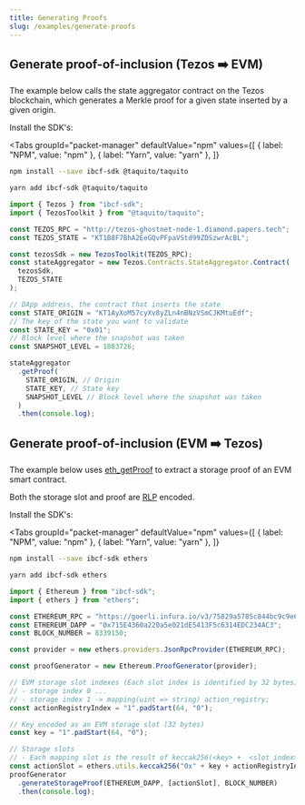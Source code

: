 ```yaml
---
title: Generating Proofs
slug: /examples/generate-proofs
---
```



## Generate proof-of-inclusion (Tezos :arrow_right: EVM)

The example below calls the state aggregator contract on the Tezos blockchain, which generates a Merkle proof for a given state inserted by a given origin.

Install the SDK's:

<Tabs
groupId="packet-manager"
defaultValue="npm"
values={[
{ label: "NPM", value: "npm" },
{ label: "Yarn", value: "yarn" },
]}
>

<TabItem value="npm">

```bash
npm install --save ibcf-sdk @taquito/taquito
```

</TabItem>
<TabItem value="yarn">

```bash
yarn add ibcf-sdk @taquito/taquito
```

</TabItem>
</Tabs>

<RunnableCode>

```ts
import { Tezos } from "ibcf-sdk";
import { TezosToolkit } from "@taquito/taquito";

const TEZOS_RPC = "http://tezos-ghostnet-node-1.diamond.papers.tech";
const TEZOS_STATE = "KT1B8F7BhA2EeGQvPFpaVStd99ZDSzwrAcBL";

const tezosSdk = new TezosToolkit(TEZOS_RPC);
const stateAggregator = new Tezos.Contracts.StateAggregator.Contract(
  tezosSdk,
  TEZOS_STATE
);

// DApp address, the contract that inserts the state
const STATE_ORIGIN = "KT1AyXoM57cyXv8yZLn4nBNzVSmCJKMtuEdf";
// The key of the state you want to validate
const STATE_KEY = "0x01";
// Block level where the snapshot was taken
const SNAPSHOT_LEVEL = 1883726;

stateAggregator
  .getProof(
    STATE_ORIGIN, // Origin
    STATE_KEY, // State key
    SNAPSHOT_LEVEL // Block level where the snapshot was taken
  )
  .then(console.log);
```

</RunnableCode>

## Generate proof-of-inclusion (EVM :arrow_right: Tezos)

The example below uses [eth_getProof](https://eips.ethereum.org/EIPS/eip-1186) to extract a storage proof of an EVM smart contract.

Both the storage slot and proof are [RLP](https://ethereum.org/en/developers/docs/data-structures-and-encoding/rlp) encoded.

Install the SDK's:

<Tabs
groupId="packet-manager"
defaultValue="npm"
values={[
{ label: "NPM", value: "npm" },
{ label: "Yarn", value: "yarn" },
]}
>

<TabItem value="npm">

```bash
npm install --save ibcf-sdk ethers
```

</TabItem>
<TabItem value="yarn">

```bash
yarn add ibcf-sdk ethers
```

</TabItem>
</Tabs>

<RunnableCode>

```ts
import { Ethereum } from "ibcf-sdk";
import { ethers } from "ethers";

const ETHEREUM_RPC = "https://goerli.infura.io/v3/75829a5785c844bc9c9e6e891130ee6f";
const ETHEREUM_DAPP = "0x715E4360a220a5e021dE5413F5c6314EDC234AC3";
const BLOCK_NUMBER = 8339150;

const provider = new ethers.providers.JsonRpcProvider(ETHEREUM_RPC);

const proofGenerator = new Ethereum.ProofGenerator(provider);

// EVM storage slot indexes (Each slot index is identified by 32 bytes)
// - storage index 0 ...
// - storage index 1 -> mapping(uint => string) action_registry;
const actionRegistryIndex = "1".padStart(64, "0");

// Key encoded as an EVM storage slot (32 bytes)
const key = "1".padStart(64, "0");

// Storage slots
// - Each mapping slot is the result of keccak256(<key> +  <slot_index>)
const actionSlot = ethers.utils.keccak256("0x" + key + actionRegistryIndex);
proofGenerator
  .generateStorageProof(ETHEREUM_DAPP, [actionSlot], BLOCK_NUMBER)
  .then(console.log);
```

</RunnableCode>
